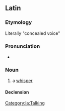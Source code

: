 ==Latin==

===Etymology===
Literally "concealed voice"

===Pronunciation===
* {{la-IPA|'vōx clandēstīna}}

===Noun===
{{la-noun|[[vōx]]<3.F> [[clandestinus|clandēstīna]]<+>}}

# {{lb|la|idiomatic}} a [[whisper]]

====Declension====
{{la-ndecl|vōx<3.F> clandēstīna<+>}}

[[Category:la:Talking]]
